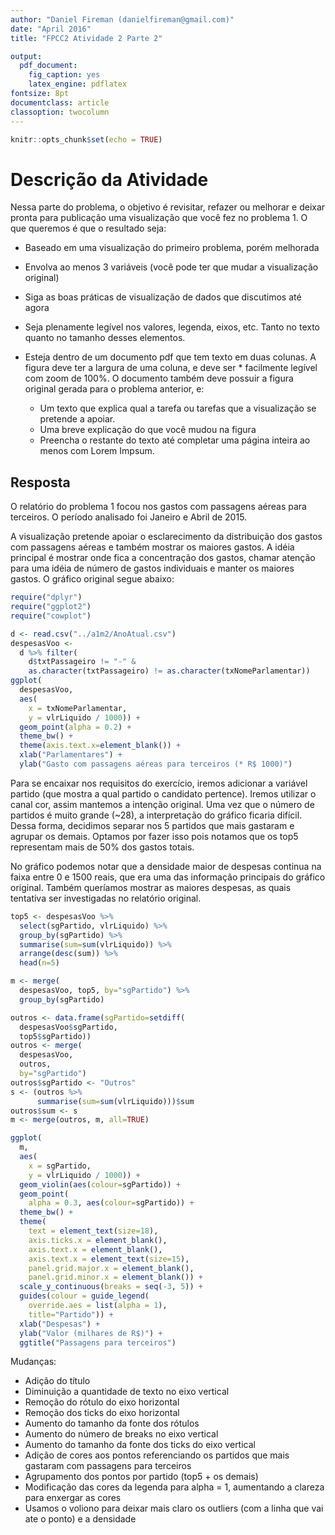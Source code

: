 ```yaml
---
author: "Daniel Fireman (danielfireman@gmail.com)"
date: "April 2016"
title: "FPCC2 Atividade 2 Parte 2"

output:
  pdf_document:
    fig_caption: yes
    latex_engine: pdflatex
fontsize: 8pt
documentclass: article
classoption: twocolumn
---
```


```r
knitr::opts_chunk$set(echo = TRUE)
```

# Descrição da Atividade

Nessa parte do problema, o objetivo é revisitar, refazer ou melhorar e deixar pronta para publicação uma visualização que você fez no problema 1\. O que queremos é que o resultado seja: 

* Baseado em uma visualização do primeiro problema, porém melhorada
* Envolva ao menos 3 variáveis (você pode ter que mudar a visualização original)
* Siga as boas práticas de visualização de dados que discutimos até agora
* Seja plenamente legível nos valores, legenda, eixos, etc. Tanto no texto quanto no tamanho desses elementos. 
* Esteja dentro de um documento pdf que tem texto em duas colunas. A figura deve ter a largura de uma coluna, e deve ser * facilmente legível com zoom de 100%. O documento também deve possuir a figura original gerada para o problema anterior, e: 

     * Um texto que explica qual a tarefa ou tarefas que a visualização se pretende a apoiar. 
     * Uma breve explicação do que você mudou na figura
     * Preencha o restante do texto até completar uma página inteira ao menos com Lorem Impsum.

## Resposta

O relatório do problema 1 focou nos gastos com passagens aéreas para terceiros. O período analisado foi Janeiro e Abril de 2015.

A visualização pretende apoiar o esclarecimento da distribuição dos gastos com passagens aéreas e também mostrar os maiores gastos. A idéia principal é mostrar onde fica a concentração dos gastos, chamar atenção para uma idéia de número de gastos individuais e manter os maiores gastos. O gráfico original segue abaixo:

```r
require("dplyr")
require("ggplot2")
require("cowplot")

d <- read.csv("../a1m2/AnoAtual.csv")
despesasVoo <-
  d %>% filter(
    d$txtPassageiro != "-" &
    as.character(txtPassageiro) != as.character(txNomeParlamentar))
ggplot(
  despesasVoo,
  aes(
    x = txNomeParlamentar,
    y = vlrLiquido / 1000)) +
  geom_point(alpha = 0.2) +
  theme_bw() +
  theme(axis.text.x=element_blank()) +
  xlab("Parlamentares") +
  ylab("Gasto com passagens aéreas para terceiros (* R$ 1000)")
```

Para se encaixar nos requisitos do exercício, iremos adicionar a variável partido (que mostra a qual partido o candidato pertence). Iremos utilizar o canal cor, assim mantemos a intenção original. Uma vez que o número de partidos é muito grande (~28), a interpretação do gráfico ficaria difícil. Dessa forma, decidimos separar nos 5 partidos que mais gastaram e agrupar os demais. Optamos por fazer isso pois notamos que os top5 representam mais de 50% dos gastos totais. 

No gráfico podemos notar que a densidade maior de despesas continua na faixa entre 0 e 1500 reais, que era uma das informação principais do gráfico original. Também queríamos mostrar as maiores despesas, as quais tentativa ser investigadas no relatório original.

```r
top5 <- despesasVoo %>%
  select(sgPartido, vlrLiquido) %>%
  group_by(sgPartido) %>%
  summarise(sum=sum(vlrLiquido)) %>%
  arrange(desc(sum)) %>%
  head(n=5)

m <- merge(
  despesasVoo, top5, by="sgPartido") %>%
  group_by(sgPartido)

outros <- data.frame(sgPartido=setdiff(
  despesasVoo$sgPartido,
  top5$sgPartido))
outros <- merge(
  despesasVoo,
  outros,
  by="sgPartido")
outros$sgPartido <- "Outros"
s <- (outros %>%
      summarise(sum=sum(vlrLiquido)))$sum
outros$sum <- s
m <- merge(outros, m, all=TRUE)

ggplot(
  m,
  aes(
    x = sgPartido,
    y = vlrLiquido / 1000)) +
  geom_violin(aes(colour=sgPartido)) +
  geom_point(
    alpha = 0.3, aes(colour=sgPartido)) +
  theme_bw() +
  theme(
    text = element_text(size=18),
    axis.ticks.x = element_blank(),
    axis.text.x = element_blank(),
    axis.text.x = element_text(size=15),
    panel.grid.major.x = element_blank(),
    panel.grid.minor.x = element_blank()) +
  scale_y_continuous(breaks = seq(-3, 5)) +
  guides(colour = guide_legend(
    override.aes = list(alpha = 1),
    title="Partido")) +
  xlab("Despesas") +
  ylab("Valor (milhares de R$)") +
  ggtitle("Passagens para terceiros")
```

Mudanças:

* Adição do título
* Diminuição a quantidade de texto no eixo vertical
* Remoção do rótulo do eixo horizontal
* Remoção dos ticks do eixo horizontal
* Aumento do tamanho da fonte dos rótulos
* Aumento do número de breaks no eixo vertical
* Aumento do tamanho da fonte dos ticks do eixo vertical
* Adição de cores aos pontos referenciando os partidos que mais gastaram com passagens para terceiros
* Agrupamento dos pontos por partido (top5 + os demais)
* Modificação das cores da legenda para alpha = 1, aumentando a clareza para enxergar as cores
* Usamos o voliono para deixar mais claro os outliers (com a linha que vai ate o ponto) e a densidade
